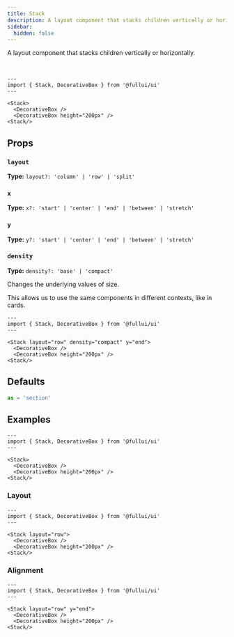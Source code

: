 ```yaml
---
title: Stack
description: A layout component that stacks children vertically or horizontally.
sidebar: 
  hidden: false
---
```


A layout component that stacks children vertically or horizontally.

<br/>

```astro live
---
import { Stack, DecorativeBox } from '@fullui/ui'
---

<Stack>
  <DecorativeBox />
  <DecorativeBox height="200px" />
<Stack/>
```

## Props

### `layout`
**Type:** `layout?: 'column' | 'row' | 'split'`

### `x`
**Type:** `x?: 'start' | 'center' | 'end' | 'between' | 'stretch'`

### `y`
**Type:** `y?: 'start' | 'center' | 'end' | 'between' | 'stretch'`

### `density`
**Type:** `density?: 'base' | 'compact'`

Changes the underlying values of size.

This allows us to use the same components in different contexts, like in cards.

```astro live
---
import { Stack, DecorativeBox } from '@fullui/ui'
---

<Stack layout="row" density="compact" y="end">
  <DecorativeBox />
  <DecorativeBox height="200px" />
<Stack/>
```

## Defaults
```ts
as = 'section'
```

## Examples

```astro live
---
import { Stack, DecorativeBox } from '@fullui/ui'
---

<Stack>
  <DecorativeBox />
  <DecorativeBox height="200px" />
<Stack/>
```

### Layout
```astro live
---
import { Stack, DecorativeBox } from '@fullui/ui'
---

<Stack layout="row">
  <DecorativeBox />
  <DecorativeBox height="200px" />
<Stack/>
```

### Alignment
```astro live
---
import { Stack, DecorativeBox } from '@fullui/ui'
---

<Stack layout="row" y="end">
  <DecorativeBox />
  <DecorativeBox height="200px" />
<Stack/>
```

<Theming/>